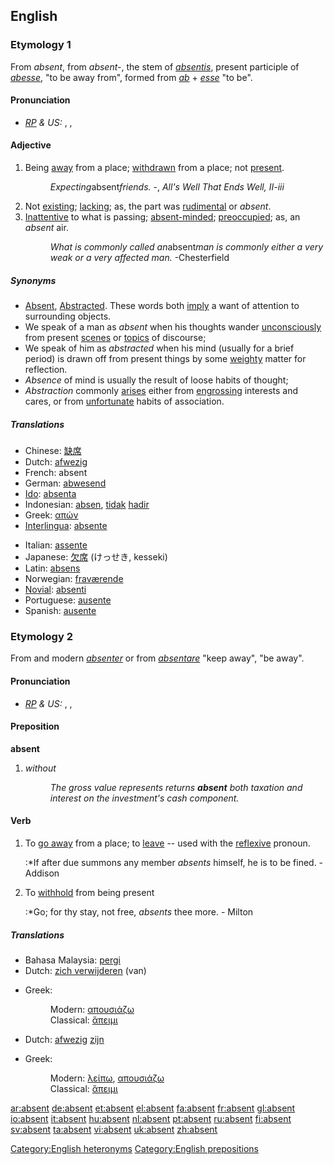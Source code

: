 ==English==

===Etymology 1===
From {{F.}} ''absent'', from {{L.}} ''absent-'', the stem of ''[[absentis]]'', present participle of ''[[abesse]]'', "to be away from", formed from ''[[ab]]'' + ''[[esse]]'' "to be".

====Pronunciation====
* ''[[RP]] & US:'' {{AHD|ăb'sənt}}, {{IPA|/ˈæbsənt/}}, {{SAMPA|/{bs@nt/}}

====Adjective====
{{en-adj|-}}

# Being [[away]] from a place; [[withdrawn]] from a place; not [[present]].
#:''Expecting ''absent'' friends.''  -{{Shak.}}, ''All's Well That Ends Well, II-iii''
# Not [[exist]]ing; [[lack]]ing; as, the part was [[rudimental]] or ''absent''.
# [[inattentive|Inattentive]] to what is passing; [[absent-minded]]; [[preoccupied]]; as, an ''absent'' air.
#:''What is commonly called an ''absent'' man is commonly either a very weak or a very affected man.''  -Chesterfield

=====Synonyms=====
*[[Absent]], [[Abstracted]]. These words both [[imply]] a want of attention to surrounding objects. 
*We speak of a man as ''absent'' when his thoughts wander [[unconsciously]] from present [[scenes]] or [[topics]] of discourse; 
*We speak of him as ''abstracted'' when his mind (usually for a brief period) is drawn off from present things by some [[weighty]] matter for reflection. 
*''Absence'' of mind is usually the result of loose habits of thought; 
*''Abstraction'' commonly [[arises]] either from [[engrossing]] interests and cares, or from [[unfortunate]] habits of association.

=====Translations=====
{{rfc-trans}}
{{trans-top|absent}}
*Chinese: [[缺席]]
*Dutch: [[afwezig]]
*French: absent
*German: [[abwesend]]
*[[Ido]]: [[absenta]]
*Indonesian: [[absen]], [[tidak]] [[hadir]]
*Greek: [[απών]] {{m}}
*[[Interlingua]]: [[absente]]
{{trans-mid}}
*Italian: [[assente]]
*Japanese: [[欠席]] (けっせき, kesseki)
*Latin: [[absens]]
*Norwegian: [[fraværende]]
*[[Novial]]: [[absenti]]
*Portuguese: [[ausente]]
*Spanish: [[ausente]]
{{trans-bottom}}

===Etymology 2===
From {{OF.}} and modern {{F.}} ''[[absenter]]'' or from {{LL.}} ''[[absentare]]'' "keep away", "be away".

====Pronunciation====
* ''[[RP]] & US:'' {{AHD|ăbsĕnt'}}, {{IPA|/æbˈsɛnt/}}, {{SAMPA|{b"sEnt}}

====Preposition====
'''absent'''

# ''without''
#:''The gross value represents returns '''absent''' both taxation and interest on the investment's cash component.''

====Verb====
{{en-verb}}

# {{transitive}} To [[go away]] from a place; to [[leave]] -- used with the [[reflexive]] pronoun.
#:*If after due summons any member ''absents'' himself, he is to be fined. - Addison
# {{context|transitive|obsolete}} To [[withhold]] from being present
#:*Go; for thy stay, not free, ''absents'' thee more. - Milton

=====Translations=====
{{trans-top|to leave}}
* Bahasa Malaysia: [[pergi]]
* Dutch: [[zich verwijderen]] (van)
{{trans-mid}}
*Greek:
*:Modern: [[απουσιάζω]]
*:Classical: [[ἅπειμι]]
{{trans-bottom}}

{{trans-top|to be not present}}
* Dutch: [[afwezig]] [[zijn]]
{{trans-mid}}
*Greek:
*:Modern: [[λείπω]], [[απουσιάζω]]
*:Classical: [[ἅπειμι]]
{{trans-bottom}}

[[Category:English heteronyms]]
[[Category:English prepositions]]

[[ar:absent]]
[[de:absent]]
[[et:absent]]
[[el:absent]]
[[fa:absent]]
[[fr:absent]]
[[gl:absent]]
[[io:absent]]
[[it:absent]]
[[hu:absent]]
[[nl:absent]]
[[pt:absent]]
[[ru:absent]]
[[fi:absent]]
[[sv:absent]]
[[ta:absent]]
[[vi:absent]]
[[uk:absent]]
[[zh:absent]]